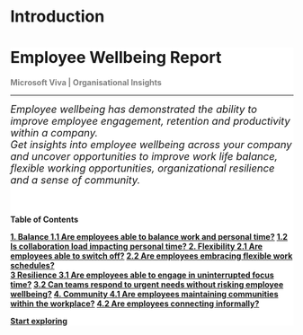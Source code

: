 Introduction
=====================================

<div class="jumbotron" style="background-color:#FFFFFF;">
<!--<img src="Microsoft-Viva-Insights-logo.png" style="float:right;width:180px;height:180px;">-->
  <h1 class="display-4">Employee Wellbeing Report</h1>
  <p class="lead" style="color:gray;"> <B> Microsoft Viva | Organisational Insights </B></p>
  <hr class="my-4">
  <p>  <font size="+1"> <em> Employee wellbeing has demonstrated the ability to improve employee engagement, retention and productivity within a company. 
  <br> Get insights into employee wellbeing across your company and uncover opportunities to improve work life balance, flexible working opportunities, organizational resilience and a sense of community. </em> </font></p>
  <br>
  <h4>Table of Contents</p>
  <div class="row">
  <div class="col-md-6">
  <div class="list-group">
  <a href="#balance-1" class="list-group-item"> <B> 1. Balance </B></a>
  <a href="#balance-1" class="list-group-item">1.1 Are employees able to balance work and personal time?</a>
  <a href="#balance-2" class="list-group-item">1.2 Is collaboration load impacting personal time? </a>
    <a href="#flexibility-1" class="list-group-item"> <B> 2. Flexibility </B></a>
  <a href="#flexibility-1" class="list-group-item">2.1 Are employees able to switch off?</a>
  <a href="#flexibility-2" class="list-group-item">2.2 Are employees embracing flexible work schedules?</a>
  </div>
  </div>
  <div class="col-md-6">
  <div class="list-group">
  <a href="#resilience-1" class="list-group-item"><B> 3 Resilience </B></a>
  <a href="#resilience-1" class="list-group-item">3.1 Are employees able to engage in uninterrupted focus time?</a>
  <a href="#resilience-2" class="list-group-item">3.2 Can teams respond to urgent needs without risking employee wellbeing?</a>
  <a href="#community-1" class="list-group-item"><B> 4. Community </B></a>
  <a href="#community-1" class="list-group-item">4.1 Are employees maintaining communities within the workplace?</a>
  <a href="#community-2" class="list-group-item">4.2 Are employees connecting informally?</a>
  </div>
  </div>
  </div>
  <p class="lead">
    <a class="btn btn-primary btn-lg" href="#balance-1" role="button">Start exploring</a>
  </p>
</div>
<br>
